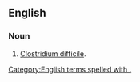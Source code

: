 ==English==
{{delete}}
===Noun===
{{en-noun|-}}

# [[Clostridium difficile]].
[[Category:English terms spelled with .]]